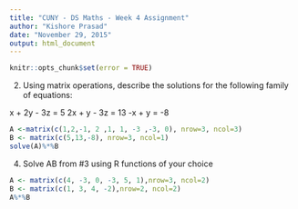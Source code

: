 ```yaml
---
title: "CUNY - DS Maths - Week 4 Assignment"
author: "Kishore Prasad"
date: "November 29, 2015"
output: html_document
---
```


```r
knitr::opts_chunk$set(error = TRUE)
```


2. Using matrix operations, describe the solutions for the following family of equations:
        
 x + 2y - 3z = 5
 2x + y - 3z = 13
 -x + y = -8 

```r
A <-matrix(c(1,2,-1, 2 ,1, 1, -3 ,-3, 0), nrow=3, ncol=3)
B <- matrix(c(5,13,-8), nrow=3, ncol=1)
solve(A)%*%B

```

4. Solve AB from #3 using R functions of your choice

```r
A <- matrix(c(4, -3, 0, -3, 5, 1),nrow=3, ncol=2)
B <- matrix(c(1, 3, 4, -2),nrow=2, ncol=2)
A%*%B

```
